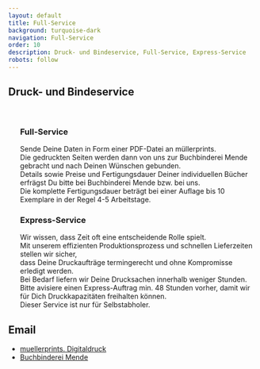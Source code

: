 ```yaml
---
layout: default
title: Full-Service
background: turquoise-dark
navigation: Full-Service
order: 10
description: Druck- und Bindeservice, Full-Service, Express-Service
robots: follow
---
```

<div className="flowing-text">
  <h2> Druck- und Bindeservice</h2>
  <br/>
  <ul>
   <h3>Full-Service</h3>
  Sende Deine Daten in Form einer PDF-Datei an müllerprints.
  <br/>Die gedruckten Seiten werden dann von uns zur Buchbinderei Mende gebracht und nach Deinen Wünschen gebunden.
  <br/>Details sowie Preise und Fertigungsdauer Deiner individuellen Bücher erfrägst
  Du bitte bei Buchbinderei Mende bzw. bei uns.
  <br/>Die komplette Fertigungsdauer beträgt bei einer Auflage bis 10 Exemplare in der Regel 4-5 Arbeitstage.
  
  <h3>Express-Service</h3>
       Wir wissen, dass Zeit oft eine entscheidende Rolle spielt. 
  <br/>Mit unserem effizienten Produktionsprozess und schnellen Lieferzeiten stellen wir sicher, 
  <br/>dass Deine Druckaufträge termingerecht und ohne Kompromisse erledigt werden.
  <br/>Bei Bedarf liefern wir Deine Drucksachen innerhalb weniger Stunden.
  <br/>Bitte avisiere einen Express-Auftrag min. 48 Stunden vorher, damit wir für Dich Druckkapazitäten freihalten
  können.
  <br/>Dieser Service ist nur für Selbstabholer.
  </ul>
  <h2>Email</h2>
  <ul>
    <li><a href="mailto:muellerprints@t-online.de">muellerprints. Digitaldruck</a></li>
    <li><a href="mailto:info@buchbinderei-mende.de">Buchbinderei Mende</a></li>
  </ul>
</div>
